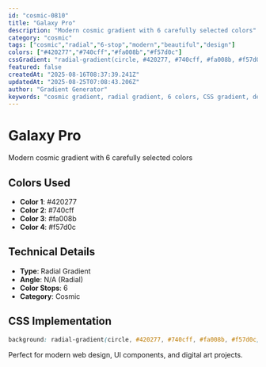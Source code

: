 ```yaml
---
id: "cosmic-0810"
title: "Galaxy Pro"
description: "Modern cosmic gradient with 6 carefully selected colors"
category: "cosmic"
tags: ["cosmic","radial","6-stop","modern","beautiful","design"]
colors: ["#420277","#740cff","#fa008b","#f57d0c"]
cssGradient: "radial-gradient(circle, #420277, #740cff, #fa008b, #f57d0c)"
featured: false
createdAt: "2025-08-16T08:37:39.241Z"
updatedAt: "2025-08-25T07:08:43.206Z"
author: "Gradient Generator"
keywords: "cosmic gradient, radial gradient, 6 colors, CSS gradient, design, #420277, #740cff, #fa008b, #f57d0c"
---
```


# Galaxy Pro

Modern cosmic gradient with 6 carefully selected colors

## Colors Used
- **Color 1**: #420277
- **Color 2**: #740cff
- **Color 3**: #fa008b
- **Color 4**: #f57d0c

## Technical Details
- **Type**: Radial Gradient
- **Angle**: N/A (Radial)
- **Color Stops**: 6
- **Category**: Cosmic

## CSS Implementation
```css
background: radial-gradient(circle, #420277, #740cff, #fa008b, #f57d0c);
```

Perfect for modern web design, UI components, and digital art projects.

